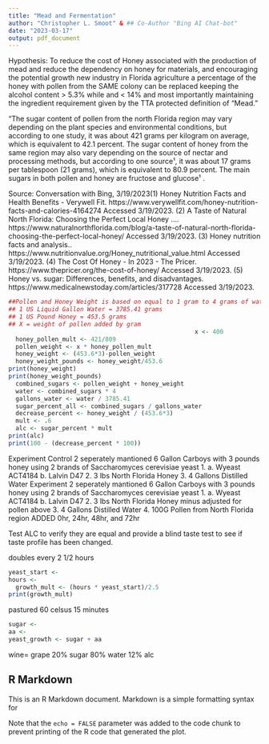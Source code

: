 ```yaml
---
title: "Mead and Fermentation"
author: "Christopher L. Smoot" & ## Co-Author "Bing AI Chat-bot"
date: "2023-03-17"
output: pdf_document
---
```


Hypothesis: To reduce the  cost of Honey associated with the production of mead and reduce the dependency on honey for materials, and encouraging the potential growth new industry in Florida agriculture a percentage of the honey with pollen from the SAME colony can be replaced keeping the alcohol content > 5.3% while and < 14% and most importantly maintaining the ingredient requirement given by the TTA protected definition of "Mead."

"The sugar content of pollen from the north Florida region may vary depending on the plant species and environmental conditions, but according to one study, it was about 421 grams per kilogram on average, which is equivalent to 42.1 percent. The sugar content of honey from the same region may also vary depending on the source of nectar and processing methods, but according to one source¹, it was about 17 grams per tablespoon (21 grams), which is equivalent to 80.9 percent. The main sugars in both pollen and honey are fructose and glucose¹ .

Source: Conversation with Bing, 3/19/2023(1) Honey Nutrition Facts and Health Benefits - Verywell Fit. https://www.verywellfit.com/honey-nutrition-facts-and-calories-4164274 Accessed 3/19/2023.
(2) A Taste of Natural North Florida: Choosing the Perfect Local Honey .... https://www.naturalnorthflorida.com/blog/a-taste-of-natural-north-florida-choosing-the-perfect-local-honey/ Accessed 3/19/2023.
(3) Honey nutrition facts and analysis.. https://www.nutritionvalue.org/Honey_nutritional_value.html Accessed 3/19/2023.
(4) The Cost Of Honey - In 2023 - The Pricer. https://www.thepricer.org/the-cost-of-honey/ Accessed 3/19/2023.
(5) Honey vs. sugar: Differences, benefits, and disadvantages. https://www.medicalnewstoday.com/articles/317728 Accessed 3/19/2023.

```r
##Pollen and Honey Weight is based on equal to 1 gram to 4 grams of water 
## 1 US Liquid Gallon Water = 3785.41 grams
## 1 US Pound Honey = 453.5 grams 
## X = weight of pollen added by gram
                                                    x <- 400
  honey_pollen_mult <- 421/809
  pollen_weight <- x * honey_pollen_mult
  honey_weight <- (453.6*3)-pollen_weight
  honey_weight_pounds <- honey_weight/453.6
print(honey_weight)
print(honey_weight_pounds)
  combined_sugars <- pollen_weight + honey_weight 
  water <- combined_sugars * 4
  gallons_water <- water / 3785.41 
  sugar_percent_all <- combined_sugars / gallons_water
  decrease_percent <- honey_weight / (453.6*3)
  mult <- .6
  alc <- sugar_percent * mult
print(alc)
print(100 - (decrease_percent * 100))

```
Experiment 
Control 
2 seperately mantioned 6 Gallon Carboys with 3 pounds honey using 2 brands of Saccharomyces cerevisiae yeast 
  1.  a. Wyeast ACT4184
      b. Lalvin D47
  2. 3 lbs North Florida Honey
  3. 4 Gallons Distilled Water
Experiment
2 seperately mantioned 6 Gallon Carboys with 3 pounds honey using 2 brands of Saccharomyces cerevisiae yeast 
  1.  a. Wyeast ACT4184
      b. Lalvin D47
  2. 3 lbs North Florida Honey minus adjusted for pollen above
  3. 4 Gallons Distilled Water
  4. 100G Pollen from North Florida region ADDED 0hr, 24hr, 48hr, and 72hr
  
Test ALC to verify they are equal and provide a blind taste test to see if taste profile has been changed. 









doubles every 2 1/2 hours

```r
yeast_start <- 
hours <- 
  growth_mult <- (hours * yeast_start)/2.5
print(growth_mult)
```
pastured 60 celsus 15 minutes


```r
sugar <- 
aa <-
yeast_growth <- sugar + aa
```

wine= grape 20% sugar 80% water 12% alc

## R Markdown

This is an R Markdown document. Markdown is a simple formatting syntax for 

Note that the `echo = FALSE` parameter was added to the code chunk to prevent printing of the R code that generated the plot.
